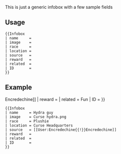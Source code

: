 {{doc/start}}
This is just a generic infobox with a few sample fields
== Usage ==
<pre style="overflow: auto;">
{{Infobox
| name     = 
| image    = 
| race     = 
| location = 
| source   = 
| reward   = 
| related  = 
| ID       =
}}
</pre>

==Example==
{{Infobox
| name     = Hydra guy
| image    = Curse hydra.png
| race     = Plushie
| location = Curse Headquarters
| source   = [[User:Encredechine{{!}}Encredechine]]
| reward   = {{Difficulty|diff1}}
| related  = Fun
| ID       =
}}
<pre style="overflow: auto;">
{{Infobox
| name     = Hydra guy
| image    = Curse hydra.png
| race     = Plushie
| location = Curse Headquarters
| source   = [[User:Encredechine{{!}}Encredechine]]
| reward   = 
| related  =
| ID       =
}}
</pre>
{{clear}}
{{doc/end}}